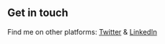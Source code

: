 ## Get in touch

Find me on other platforms: [Twitter](https://twitter.com/aswin_srajan) & [LinkedIn](https://www.linkedin.com/in/aswin-soundararajan-8126ba227/)
